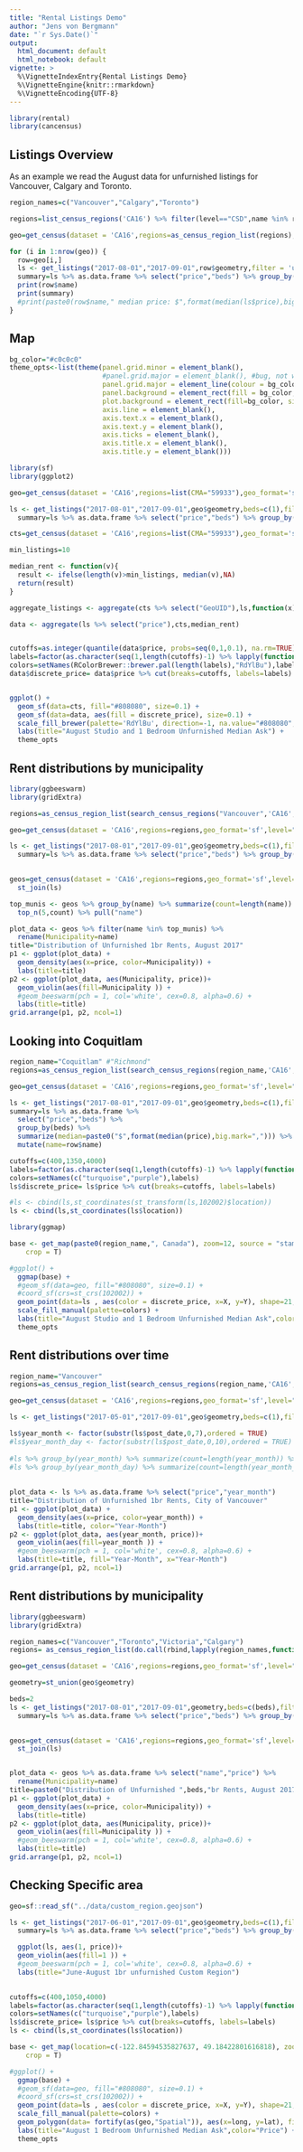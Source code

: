 ```yaml
---
title: "Rental Listings Demo"
author: "Jens von Bergmann"
date: "`r Sys.Date()`"
output:
  html_document: default
  html_notebook: default
vignette: >
  %\VignetteIndexEntry{Rental Listings Demo}
  %\VignetteEngine{knitr::rmarkdown}
  %\VignetteEncoding{UTF-8}
---
```


```r
library(rental)
library(cancensus)
```


## Listings Overview
As an example we read the August data for unfurnished listings for Vancouver, Calgary and Toronto.
```r

region_names=c("Vancouver","Calgary","Toronto")

regions=list_census_regions('CA16') %>% filter(level=="CSD",name %in% region_names)

geo=get_census(dataset = 'CA16',regions=as_census_region_list(regions),geo_format='sf',level="Regions")

for (i in 1:nrow(geo)) {
  row=geo[i,]
  ls <- get_listings("2017-08-01","2017-09-01",row$geometry,filter = 'unfurnished')
  summary=ls %>% as.data.frame %>% select("price","beds") %>% group_by(beds) %>% summarize(median=paste0("$",format(median(price),big.mark=","))) %>% mutate(name=row$name)
  print(row$name)
  print(summary)
  #print(paste0(row$name," median price: $",format(median(ls$price),big.mark=",")))
}
```

## Map

```r
bg_color="#c0c0c0"
theme_opts<-list(theme(panel.grid.minor = element_blank(),
                       #panel.grid.major = element_blank(), #bug, not working
                       panel.grid.major = element_line(colour = bg_color),
                       panel.background = element_rect(fill = bg_color, colour = NA),
                       plot.background = element_rect(fill=bg_color, size=1,linetype="solid"),
                       axis.line = element_blank(),
                       axis.text.x = element_blank(),
                       axis.text.y = element_blank(),
                       axis.ticks = element_blank(),
                       axis.title.x = element_blank(),
                       axis.title.y = element_blank()))
```




```r
library(sf)
library(ggplot2)

geo=get_census(dataset = 'CA16',regions=list(CMA="59933"),geo_format='sf',level="Regions")

ls <- get_listings("2017-08-01","2017-09-01",geo$geometry,beds=c(1),filter = 'unfurnished')
  summary=ls %>% as.data.frame %>% select("price","beds") %>% group_by(beds) %>% summarize(median=paste0("$",format(median(price),big.mark=","))) %>% mutate(name=row$name)

cts=get_census(dataset = 'CA16',regions=list(CMA="59933"),geo_format='sf',level="CSD")

min_listings=10

median_rent <- function(v){
  result <- ifelse(length(v)>min_listings, median(v),NA)
  return(result)
}

aggregate_listings <- aggregate(cts %>% select("GeoUID"),ls,function(x){x})

data <- aggregate(ls %>% select("price"),cts,median_rent)


cutoffs=as.integer(quantile(data$price, probs=seq(0,1,0.1), na.rm=TRUE))
labels=factor(as.character(seq(1,length(cutoffs)-1) %>% lapply(function(i){return(paste0(cutoffs[i]," - ",cutoffs[i+1]))})),order=TRUE)
colors=setNames(RColorBrewer::brewer.pal(length(labels),"RdYlBu"),labels)
data$discrete_price= data$price %>% cut(breaks=cutoffs, labels=labels)


ggplot() +
  geom_sf(data=cts, fill="#808080", size=0.1) +
  geom_sf(data=data, aes(fill = discrete_price), size=0.1) +
  scale_fill_brewer(palette='RdYlBu', direction=-1, na.value="#808080",name="Median Price") +
  labs(title="August Studio and 1 Bedroom Unfurnished Median Ask") +
  theme_opts
```



## Rent distributions by municipality

```r
library(ggbeeswarm)
library(gridExtra)

regions=as_census_region_list(search_census_regions("Vancouver",'CA16','CMA'))

geo=get_census(dataset = 'CA16',regions=regions,geo_format='sf',level="Regions")

ls <- get_listings("2017-08-01","2017-09-01",geo$geometry,beds=c(1),filter = 'unfurnished',sanity=c(400,4000))
  summary=ls %>% as.data.frame %>% select("price","beds") %>% group_by(beds) %>% summarize(median=paste0("$",format(median(price),big.mark=","))) %>% mutate(name=row$name)

  
geos=get_census(dataset = 'CA16',regions=regions,geo_format='sf',level="CSD") %>%
  st_join(ls) 

top_munis <- geos %>% group_by(name) %>% summarize(count=length(name)) %>% 
  top_n(5,count) %>% pull("name")

plot_data <- geos %>% filter(name %in% top_munis) %>%
  rename(Municipality=name)
title="Distribution of Unfurnished 1br Rents, August 2017"
p1 <- ggplot(plot_data) + 
  geom_density(aes(x=price, color=Municipality)) +
  labs(title=title)
p2 <- ggplot(plot_data, aes(Municipality, price))+ 
  geom_violin(aes(fill=Municipality )) + 
  #geom_beeswarm(pch = 1, col='white', cex=0.8, alpha=0.6) +
  labs(title=title)
grid.arrange(p1, p2, ncol=1)
```



## Looking into Coquitlam
```r
region_name="Coquitlam" #"Richmond"
regions=as_census_region_list(search_census_regions(region_name,'CA16','CSD') %>% filter(name==region_name))

geo=get_census(dataset = 'CA16',regions=regions,geo_format='sf',level="Regions")

ls <- get_listings("2017-08-01","2017-09-01",geo$geometry,beds=c(1),filter = 'unfurnished',sanity=c(400,4000))
summary=ls %>% as.data.frame %>% 
  select("price","beds") %>% 
  group_by(beds) %>%
  summarize(median=paste0("$",format(median(price),big.mark=","))) %>% 
  mutate(name=row$name)

cutoffs=c(400,1350,4000)
labels=factor(as.character(seq(1,length(cutoffs)-1) %>% lapply(function(i){return(paste0(cutoffs[i]," - ",cutoffs[i+1]))})),order=TRUE)
colors=setNames(c("turquoise","purple"),labels)
ls$discrete_price= ls$price %>% cut(breaks=cutoffs, labels=labels)

#ls <- cbind(ls,st_coordinates(st_transform(ls,102002)$location))
ls <- cbind(ls,st_coordinates(ls$location))

library(ggmap)

```

```r
base <- get_map(paste0(region_name,", Canada"), zoom=12, source = "stamen", maptype = "toner", 
    crop = T)

#ggplot() +
  ggmap(base) +
  #geom_sf(data=geo, fill="#808080", size=0.1) +
  #coord_sf(crs=st_crs(102002)) +
  geom_point(data=ls , aes(color = discrete_price, x=X, y=Y), shape=21, size=2) +
  scale_fill_manual(palette=colors) +
  labs(title="August Studio and 1 Bedroom Unfurnished Median Ask",color="Price") +
  theme_opts
```

## Rent distributions over time

```r

region_name="Vancouver" 
regions=as_census_region_list(search_census_regions(region_name,'CA16','CSD') %>% filter(name==region_name))

geo=get_census(dataset = 'CA16',regions=regions,geo_format='sf',level="Regions")

ls <- get_listings("2017-05-01","2017-09-01",geo$geometry,beds=c(1),filter = 'unfurnished',sanity=c(400,4000))

ls$year_month <- factor(substr(ls$post_date,0,7),ordered = TRUE)
#ls$year_month_day <- factor(substr(ls$post_date,0,10),ordered = TRUE)
 
#ls %>% group_by(year_month) %>% summarize(count=length(year_month)) %>% as.data.frame %>% select("year_month","count")
#ls %>% group_by(year_month_day) %>% summarize(count=length(year_month_day)) %>% as.data.frame %>% select("year_month_day","count")
  
 
plot_data <- ls %>% as.data.frame %>% select("price","year_month")
title="Distribution of Unfurnished 1br Rents, City of Vancouver"
p1 <- ggplot(plot_data) + 
  geom_density(aes(x=price, color=year_month)) +
  labs(title=title, color="Year-Month")
p2 <- ggplot(plot_data, aes(year_month, price))+ 
  geom_violin(aes(fill=year_month )) + 
  #geom_beeswarm(pch = 1, col='white', cex=0.8, alpha=0.6) +
  labs(title=title, fill="Year-Month", x="Year-Month")
grid.arrange(p1, p2, ncol=1)
```



## Rent distributions by municipality

```r
library(ggbeeswarm)
library(gridExtra)

region_names=c("Vancouver","Toronto","Victoria","Calgary")
regions= as_census_region_list(do.call(rbind,lapply(region_names,function(region_name){return((search_census_regions(region_name,'CA16','CSD') %>% filter(name==region_name)))})))

geo=get_census(dataset = 'CA16',regions=regions,geo_format='sf',level="Regions")

geometry=st_union(geo$geometry)

beds=2
ls <- get_listings("2017-08-01","2017-09-01",geometry,beds=c(beds),filter = 'unfurnished',sanity=c(400,5000))
  summary=ls %>% as.data.frame %>% select("price","beds") %>% group_by(beds) %>% summarize(median=paste0("$",format(median(price),big.mark=","))) %>% mutate(name=row$name)

  
geos=get_census(dataset = 'CA16',regions=regions,geo_format='sf',level="CSD") %>%
  st_join(ls) 


plot_data <- geos %>% as.data.frame %>% select("name","price") %>%
  rename(Municipality=name)
title=paste0("Distribution of Unfurnished ",beds,"br Rents, August 2017")
p1 <- ggplot(plot_data) + 
  geom_density(aes(x=price, color=Municipality)) +
  labs(title=title)
p2 <- ggplot(plot_data, aes(Municipality, price))+ 
  geom_violin(aes(fill=Municipality )) + 
  #geom_beeswarm(pch = 1, col='white', cex=0.8, alpha=0.6) +
  labs(title=title)
grid.arrange(p1, p2, ncol=1)
```


## Checking Specific area


```r
geo=sf::read_sf("../data/custom_region.geojson")

ls <- get_listings("2017-06-01","2017-09-01",geo$geometry,beds=c(1),filter = 'unfurnished')
  summary=ls %>% as.data.frame %>% select("price","beds") %>% group_by(beds) %>% summarize(median=paste0("$",format(median(price),big.mark=","))) %>% mutate(name=row$name)

  ggplot(ls, aes(1, price))+ 
  geom_violin(aes(fill=1 )) + 
  #geom_beeswarm(pch = 1, col='white', cex=0.8, alpha=0.6) +
  labs(title="June-August 1br unfurnished Custom Region")
  
```

```r


cutoffs=c(400,1050,4000)
labels=factor(as.character(seq(1,length(cutoffs)-1) %>% lapply(function(i){return(paste0(cutoffs[i]," - ",cutoffs[i+1]))})),order=TRUE)
colors=setNames(c("turquoise","purple"),labels)
ls$discrete_price= ls$price %>% cut(breaks=cutoffs, labels=labels)
ls <- cbind(ls,st_coordinates(ls$location))

base <- get_map(location=c(-122.84594535827637, 49.18422801616818), zoom=15, source = "stamen", maptype = "toner", 
    crop = T)

#ggplot() +
  ggmap(base) +
  #geom_sf(data=geo, fill="#808080", size=0.1) +
  #coord_sf(crs=st_crs(102002)) +
  geom_point(data=ls , aes(color = discrete_price, x=X, y=Y), shape=21, size=4) +
  scale_fill_manual(palette=colors) +
  geom_polygon(data= fortify(as(geo,"Spatial")), aes(x=long, y=lat), fill=NA, size=0.5,color='blue') +
  labs(title="August 1 Bedroom Unfurnished Median Ask",color="Price") +
  theme_opts

```







